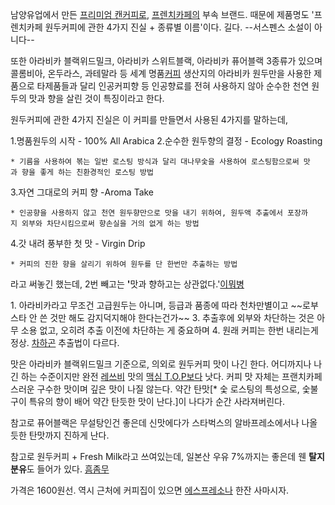 남양유업에서 만든 [[프리미엄 캔커피]]로, [[프렌치카페]]의 부속 브랜드. 때문에 제품명도 '프렌치카페 원두커피에 관한 4가지 진실 + 종류별 이름'이다. 길다. --서스펜스 소설이 아니다--

또한 아라비카 블랙위드밀크, 아라비카 스위트블랙, 아라비카 퓨어블랙 3종류가 있으며 콜롬비아, 온두라스, 과테말라 등 세계 명품[[커피]] 생산지의 아라비카 원두만을 사용한 제품으로 타제품들과 달리 인공커피향 등 인공향료를 전혀 사용하지 않아 순수한 천연 원두의 맛과 향을 살린 것이 특징이라고 한다.

원두커피에 관한 4가지 진실은 이 커피를 만들면서 사용된 4가지를 말하는데,

1.명품원두의 시작 - 100% All Arabica
2.순수한 원두향의 결정 - Ecology Roasting
 * 기름을 사용하여 볶는 일반 로스팅 방식과 달리 대나무숯을 사용하여 로스팅함으로써 맛과 향을 좋게 하는 친환경적인 로스팅 방법
3.자연 그대로의 커피 향 -Aroma Take
 * 인공향을 사용하지 않고 천연 원두향만으로 맛을 내기 위하여, 원두액 추출에서 포장까지 외부와 차단시킴으로써 향손실을 거의 없게 하는 방법
4.갓 내려 풍부한 첫 맛 - Virgin Drip
 * 커피의 진한 향을 살리기 위하여 원두를 단 한번만 추출하는 방법 

라고 써놓긴 했는데, 2번 빼고는 '''' '''맛과 향하고는 상관없다.''' ''''[[이뭐병]]

1. 아라비카라고 무조건 고급원두는 아니며, 등급과 품종에 따라 천차만별이고 ~~로부스타 안 쓴 것만 해도 감지덕지해야 한다는건가~~
3. 추출후에 외부와 차단하는 것은 아무 소용 없고, 오히려 추출 이전에 차단하는 게 중요하며
4. 원래 커피는 한번 내리는게 정상. [[차]]하곤 추출법이 다르다.

맛은 아라비카 블랙위드밀크 기준으로, 의외로 원두커피 맛이 나긴 한다. 어디까지나 나긴 하는 수준이지만 완전 [[레쓰비]] 맛의 [[맥심 T.O.P]]보다 낫다. 커피 맛 자체는 프랜치카페스러운 구수한 맛이며 깊은 맛이 나질 않는다. 약간 탄맛[* 숯 로스팅의 특성으로, 숯불구이 특유의 향이 배어 약간 탄듯한 맛이 난다.]이 나다가 순간 사라져버린다.

참고로 퓨어블랙은 무설탕인건 좋은데 신맛에다가 스타벅스의 알바프레소에서나 나올듯한 탄맛까지 진하게 난다.

참고로 원두커피 + Fresh Milk라고 쓰여있는데, 일본산 우유 7%까지는 좋은데 웬 '''탈지분유'''도 들어가 있다. [[흠좀무]]

가격은 1600원선. 역시 근처에 커피집이 있으면 [[에스프레소]]나 한잔 사마시자.
